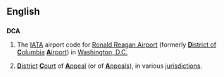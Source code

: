 ==English==
==={{initialism}}===
'''DCA'''
# The [[IATA]] airport code for [[w:Ronald Reagan Airport|Ronald Reagan Airport]] (formerly [[District of Columbia|'''D'''istrict of '''C'''olumbia]] [[airport|'''A'''irport]]) in [[Washington, D.C.]]
# {{law}} [[district|'''D'''istrict]] [[court|'''C'''ourt]] of [[appeal|'''A'''ppeal]] (or of [[appeals|'''A'''ppeals]]), in various [[jurisdiction]]s.